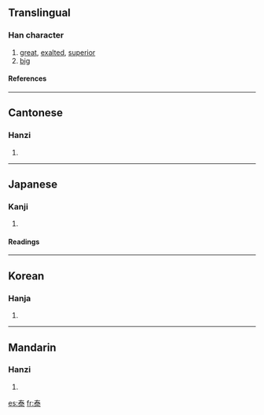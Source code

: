 ==Translingual==
===Han character===
{{Han char|rn=85|rad=水|as=05|sn=9|four=5013<sub>2</sub>|canj=手大水 (QKE)}}
# [[great]], [[exalted]], [[superior]]
# [[big]]
====References====
{{Han ref|kx=0618.150|dkj=17325|dj=1013.100|hdz=31577.030|uh=6CF0|ud=27888|bh=AEF5|bd=44789}}

----
==Cantonese==
===Hanzi===
{{yue-hanzi|jyut=|y=taai3}}
# {{defn|Cantonese}}

----
==Japanese==
===Kanji===
{{ja-kanji|grade=|rs=水05}}
# {{defn|Japanese}} 
====Readings====
{{ja-readings|on=[[たい]] (tai)|kun=[[やすい]] (yasui), [[おおきい]] (ookii), [[おごる]] (ogoru)}}

----
==Korean==
===Hanja===
{{ko-hanja|hangeul=태|eumhun=|rv=tae|mr=t'ae|y=thya}}
# {{defn|Korean}}

----
==Mandarin==
===Hanzi===
{{cmn-hanzi|pin=[[tài]] (tai4), [[yǎng]] (yang3)|wg=t'ai<sup>4</sup>, yang<sup>3</sup>}}
# {{defn|Mandarin}}


[[es:泰]]
[[fr:泰]]